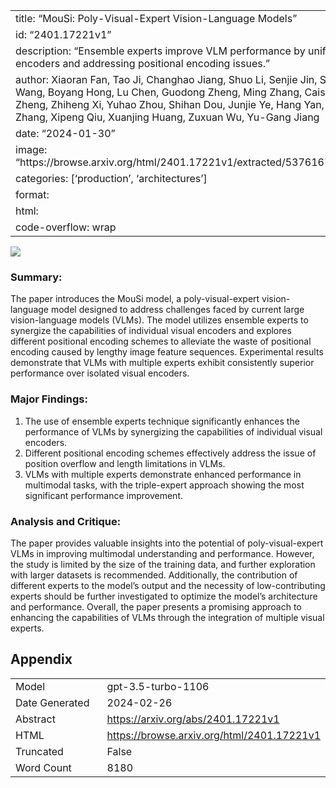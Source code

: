 
---
title: "MouSi: Poly-Visual-Expert Vision-Language Models"
id: "2401.17221v1"
description: "Ensemble experts improve VLM performance by unifying visual encoders and addressing positional encoding issues."
author: Xiaoran Fan, Tao Ji, Changhao Jiang, Shuo Li, Senjie Jin, Sirui Song, Junke Wang, Boyang Hong, Lu Chen, Guodong Zheng, Ming Zhang, Caishuang Huang, Rui Zheng, Zhiheng Xi, Yuhao Zhou, Shihan Dou, Junjie Ye, Hang Yan, Tao Gui, Qi Zhang, Xipeng Qiu, Xuanjing Huang, Zuxuan Wu, Yu-Gang Jiang
date: "2024-01-30"
image: "https://browse.arxiv.org/html/2401.17221v1/extracted/5376167/figure/intro.png"
categories: ['production', 'architectures']
format:
  html:
    code-overflow: wrap
---

![](https://browse.arxiv.org/html/2401.17221v1/extracted/5376167/figure/intro.png)

### **Summary:**
The paper introduces the MouSi model, a poly-visual-expert vision-language model designed to address challenges faced by current large vision-language models (VLMs). The model utilizes ensemble experts to synergize the capabilities of individual visual encoders and explores different positional encoding schemes to alleviate the waste of positional encoding caused by lengthy image feature sequences. Experimental results demonstrate that VLMs with multiple experts exhibit consistently superior performance over isolated visual encoders.

### Major Findings:
1. The use of ensemble experts technique significantly enhances the performance of VLMs by synergizing the capabilities of individual visual encoders.
2. Different positional encoding schemes effectively address the issue of position overflow and length limitations in VLMs.
3. VLMs with multiple experts demonstrate enhanced performance in multimodal tasks, with the triple-expert approach showing the most significant performance improvement.

### Analysis and Critique:
The paper provides valuable insights into the potential of poly-visual-expert VLMs in improving multimodal understanding and performance. However, the study is limited by the size of the training data, and further exploration with larger datasets is recommended. Additionally, the contribution of different experts to the model's output and the necessity of low-contributing experts should be further investigated to optimize the model's architecture and performance. Overall, the paper presents a promising approach to enhancing the capabilities of VLMs through the integration of multiple visual experts.

## Appendix

|          |          |
|----------|----------|
| Model     | gpt-3.5-turbo-1106       |
| Date Generated     | 2024-02-26       |
| Abstract | [https://arxiv.org/abs/2401.17221v1](https://arxiv.org/abs/2401.17221v1)        |
| HTML     | [https://browse.arxiv.org/html/2401.17221v1](https://browse.arxiv.org/html/2401.17221v1)       |
| Truncated       | False       |
| Word Count       | 8180       |
